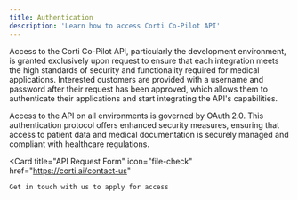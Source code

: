 ```yaml
---
title: Authentication
description: 'Learn how to access Corti Co-Pilot API'
---
```


Access to the Corti Co-Pilot API, particularly the development environment, is granted exclusively upon request to ensure that each integration meets the high standards of security and functionality required for medical applications. Interested customers are provided with a username and password after their request has been approved, which allows them to authenticate their applications and start integrating the API's capabilities.

Access to the API on all environments is governed by OAuth 2.0. This authentication protocol offers enhanced security measures, ensuring that access to patient data and medical documentation is securely managed and compliant with healthcare regulations.

  <Card
    title="API Request Form"
    icon="file-check"
    href="https://corti.ai/contact-us"
  >
    Get in touch with us to apply for access
  </Card>